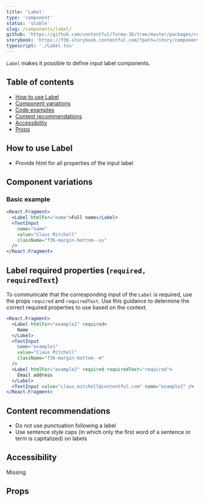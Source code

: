 ```yaml
---
title: 'Label'
type: 'component'
status: 'stable'
slug: /components/label/
github: 'https://github.com/contentful/forma-36/tree/master/packages/components/forms/src/Label'
storybook: 'https://f36-storybook.contentful.com/?path=/story/components-label--default'
typescript: './Label.tsx'
---
```



`Label` makes it possible to define input label components.

## Table of contents

- [How to use Label](#how-to-use-Label)
- [Component variations](#component-variations)
- [Code examples](#code-examples)
- [Content recommendations](#content-recommendations)
- [Accessibility](#accessibility)
- [Props](#props)

## How to use Label

- Provide html for all properties of the input label

## Component variations

### Basic example

```jsx
<React.Fragment>
  <Label htmlFor="name">Full name</Label>
  <TextInput
    name="name"
    value="Claus Mitchell"
    className="f36-margin-bottom--xs"
  />
</React.Fragment>
```

## Label required properties (`required, requiredText`)

To communicate that the corresponding input of the `Label` is required, use the props `required` and `requiredText`.
Use this guidance to determine the correct required properties to use based on the context.

```jsx
<React.Fragment>
  <Label htmlFor="example1" required>
    Name
  </Label>
  <TextInput
    name="example1"
    value="Claus Mitchell"
    className="f36-margin-bottom--m"
  />
  <Label htmlFor="example2" required requiredText="required">
    Email address
  </Label>
  <TextInput value="claus.mitchell@contentful.com" name="example2" />
</React.Fragment>
```

## Content recommendations

- Do not use punctuation following a label
- Use sentence style caps (in which only the first word of a sentence or term is capitalized) on labels

## Accessibility

Missing

## Props

<Props of="Button" />
